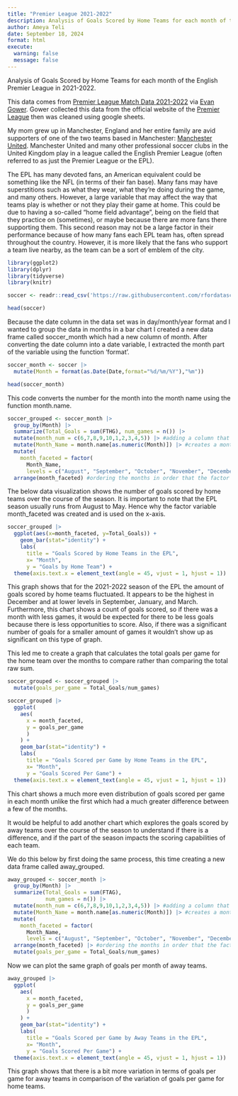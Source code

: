 ```yaml
---
title: "Premier League 2021-2022"
description: Analysis of Goals Scored by Home Teams for each month of the English Premier League in 2021-2022.
author: Ameya Teli
date: September 18, 2024
format: html
execute: 
  warning: false
  message: false
---
```


Analysis of Goals Scored by Home Teams for each month of the English Premier League in 2021-2022.

This data comes from [Premier League Match Data 2021-2022](https://www.kaggle.com/datasets/evangower/premier-league-match-data) via [Evan Gower](https://github.com/evangower). Gower collected this data from the official website of the [Premier League](https://www.premierleague.com) then was cleaned using google sheets.  

My mom grew up in Manchester, England and her entire family are avid supporters of one of the two teams based in Manchester: [Manchester United](https://www.manutd.com). Manchester United and many other professional soccer clubs in the United Kingdom play in a league called the English Premier League (often referred to as just the Premier League or the EPL).

The EPL has many devoted fans, an American equivalent could be something like the NFL (in terms of their fan base). Many fans may have superstitions such as what they wear, what they're doing during the game, and many others. 
However, a large variable that may affect the way that teams play is whether or not they play their game at home. This could be due to having a so-called "home field advantage", being on the field that they practice on (sometimes), or maybe because there are more fans there supporting them. This second reason may not be a large factor in their performance because of how many fans each EPL team has, often spread throughout the country. However, it is more likely that the fans who support a team live nearby, as the team can be a sort of emblem of the city. 

```r
library(ggplot2)
library(dplyr)
library(tidyverse)
library(knitr)

soccer <- readr::read_csv('https://raw.githubusercontent.com/rfordatascience/tidytuesday/master/data/2023/2023-04-04/soccer21-22.csv')

head(soccer)

```


Because the date column in the data set was in day/month/year format and I wanted to group the data in months in a bar chart I created a new data frame called soccer_month which had a new column of month. After converting the date column into a date variable, I extracted the month part of the variable using the function 'format'. 
```r

soccer_month <- soccer |>
  mutate(Month = format(as.Date(Date,format="%d/%m/%Y"),"%m"))

head(soccer_month)

```


This code converts the number for the month into the month name using the function month.name. 

```r
soccer_grouped <- soccer_month |>
  group_by(Month) |>
  summarize(Total_Goals = sum(FTHG), num_games = n()) |>
  mutate(month_num = c(6,7,8,9,10,1,2,3,4,5)) |> #adding a column that orders the months in the order that the premier league is played in
  mutate(Month_Name = month.name[as.numeric(Month)]) |> #creates a month name column which converts the numbered month to the calendar month name 
  mutate(
    month_faceted = factor(
      Month_Name, 
      levels = c("August", "September", "October", "November", "December", "January", "February", "March", "April", "May"))) |> #creating a factor variable that assigns an order to the months
  arrange(month_faceted) #ordering the months in order that the factor variable creates 

```

The below data visualization shows the number of goals scored by home teams over the course of the season. It is important to note that the EPL season usually runs from August to May. Hence why the factor variable month_faceted was created and is used on the x-axis. 

```r

soccer_grouped |>
  ggplot(aes(x=month_faceted, y=Total_Goals)) + 
    geom_bar(stat="identity") +
    labs(
      title = "Goals Scored by Home Teams in the EPL", 
      x= "Month", 
      y = "Goals by Home Team") +
  theme(axis.text.x = element_text(angle = 45, vjust = 1, hjust = 1))

```

This graph shows that for the 2021-2022 season of the EPL the amount of goals scored by home teams fluctuated. It appears to be the highest in December and at lower levels in September, January, and March. Furthermore, this chart shows a count of goals scored, so if there was a month with less games, it would be expected for there to be less goals because there is less opportunities to score. Also, if there was a significant number of goals for a smaller amount of games it wouldn't show up as significant on this type of graph. 

This led me to create a graph that calculates the total goals per game for the home team over the months to compare rather than comparing the total raw sum.

```r
soccer_grouped <- soccer_grouped |>
  mutate(goals_per_game = Total_Goals/num_games) 
```

```r
soccer_grouped |>
  ggplot(
    aes(
      x = month_faceted, 
      y = goals_per_game
      )
    ) + 
    geom_bar(stat="identity") +
    labs(
      title = "Goals Scored per Game by Home Teams in the EPL", 
      x= "Month", 
      y = "Goals Scored Per Game") +
  theme(axis.text.x = element_text(angle = 45, vjust = 1, hjust = 1))

```
This chart shows a much more even distribution of goals scored per game in each month unlike the first which had a much greater difference between a few of the months. 

It would be helpful to add another chart which explores the goals scored by away teams over the course of the season to understand if there is a difference, and if the part of the season impacts the scoring capabilities of each team. 

We do this below by first doing the same process, this time creating a new data frame called away_grouped. 
```r
away_grouped <- soccer_month |>
  group_by(Month) |>
  summarize(Total_Goals = sum(FTAG), 
            num_games = n()) |>
  mutate(month_num = c(6,7,8,9,10,1,2,3,4,5)) |> #adding a column that orders the months in the order that the premier league is played in
  mutate(Month_Name = month.name[as.numeric(Month)]) |> #creates a month name column which converts the numbered month to the calendar month name 
  mutate(
    month_faceted = factor(
      Month_Name, 
      levels = c("August", "September", "October", "November", "December", "January", "February", "March", "April", "May"))) |> #creating a factor variable that assigns an order to the months
  arrange(month_faceted) |> #ordering the months in order that the factor variable creates 
  mutate(goals_per_game = Total_Goals/num_games)

```

Now we can plot the same graph of goals per month of away teams. 
```r
away_grouped |>
  ggplot(
    aes(
      x = month_faceted, 
      y = goals_per_game
      )
    ) + 
    geom_bar(stat="identity") +
    labs(
      title = "Goals Scored per Game by Away Teams in the EPL", 
      x= "Month", 
      y = "Goals Scored Per Game") +
  theme(axis.text.x = element_text(angle = 45, vjust = 1, hjust = 1))
```

This graph shows that there is a bit more variation in terms of goals per game for away teams in comparison of the variation of goals per game for home teams. 

